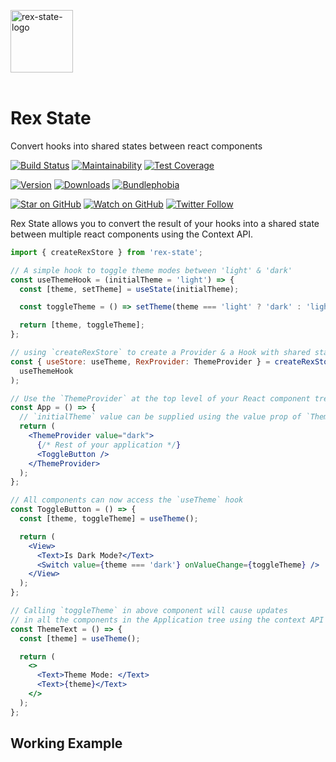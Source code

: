 
<Meta title="Intro/Getting Started" />

<img
  src="https://github.com/react-native-toolkit/rex-state/raw/master/assets/logo.png"
  alt="rex-state-logo"
  height="100px"
  width="100px"
/>
<br />
<br />

# Rex State

Convert hooks into shared states between react components

[![Build Status][build-badge]][build]
[![Maintainability][maintainability-badge]][maintainability-url]
[![Test Coverage][coverage-badge]][coverage-url]

[![Version][version-badge]][package]
[![Downloads][downloads-badge]][npmtrends]
[![Bundlephobia][bundle-phobia-badge]][bundle-phobia]

[![Star on GitHub][github-star-badge]][github-star]
[![Watch on GitHub][github-watch-badge]][github-watch]
[![Twitter Follow][twitter-badge]][twitter]

Rex State allows you to convert the result of your hooks into a shared state between multiple react components using the Context API.

```jsx
import { createRexStore } from 'rex-state';

// A simple hook to toggle theme modes between 'light' & 'dark'
const useThemeHook = (initialTheme = 'light') => {
  const [theme, setTheme] = useState(initialTheme);

  const toggleTheme = () => setTheme(theme === 'light' ? 'dark' : 'light');

  return [theme, toggleTheme];
};

// using `createRexStore` to create a Provider & a Hook with shared state
const { useStore: useTheme, RexProvider: ThemeProvider } = createRexStore(
  useThemeHook
);

// Use the `ThemeProvider` at the top level of your React component tree
const App = () => {
  // `initialTheme` value can be supplied using the value prop of `ThemeProvider`
  return (
    <ThemeProvider value="dark">
      {/* Rest of your application */}
      <ToggleButton />
    </ThemeProvider>
  );
};

// All components can now access the `useTheme` hook
const ToggleButton = () => {
  const [theme, toggleTheme] = useTheme();

  return (
    <View>
      <Text>Is Dark Mode?</Text>
      <Switch value={theme === 'dark'} onValueChange={toggleTheme} />
    </View>
  );
};

// Calling `toggleTheme` in above component will cause updates
// in all the components in the Application tree using the context API
const ThemeText = () => {
  const [theme] = useTheme();

  return (
    <>
      <Text>Theme Mode: </Text>
      <Text>{theme}</Text>
    </>
  );
};
```

## Working Example

<DarkModeProvider value="dark">
  <ToggleButton />
  <ThemeText />
</DarkModeProvider>

[build]: https://github.com/react-native-toolkit/rex-state/actions
[build-badge]: https://github.com/react-native-toolkit/rex-state/workflows/build/badge.svg
[coverage-badge]: https://api.codeclimate.com/v1/badges/9bd775907eca8a3dbab3/test_coverage
[coverage-url]: https://codeclimate.com/github/react-native-toolkit/rex-state/test_coverage
[maintainability-badge]: https://api.codeclimate.com/v1/badges/9bd775907eca8a3dbab3/maintainability
[maintainability-url]: https://codeclimate.com/github/react-native-toolkit/rex-state/maintainability
[bundle-phobia-badge]: https://badgen.net/bundlephobia/minzip/rex-state
[bundle-phobia]: https://bundlephobia.com/result?p=rex-state
[downloads-badge]: https://img.shields.io/npm/dm/rex-state.svg
[npmtrends]: http://www.npmtrends.com/rex-state
[package]: https://www.npmjs.com/package/rex-state
[version-badge]: https://img.shields.io/npm/v/rex-state.svg
[twitter]: https://twitter.com/dani_akash_
[twitter-badge]: https://img.shields.io/twitter/follow/dani_akash_?style=social
[github-watch-badge]: https://img.shields.io/github/watchers/DaniAkash/rex.svg?style=social
[github-watch]: https://github.com/DaniAkash/rex/watchers
[github-star-badge]: https://img.shields.io/github/stars/DaniAkash/rex.svg?style=social
[github-star]: https://github.com/DaniAkash/rex/stargazers
